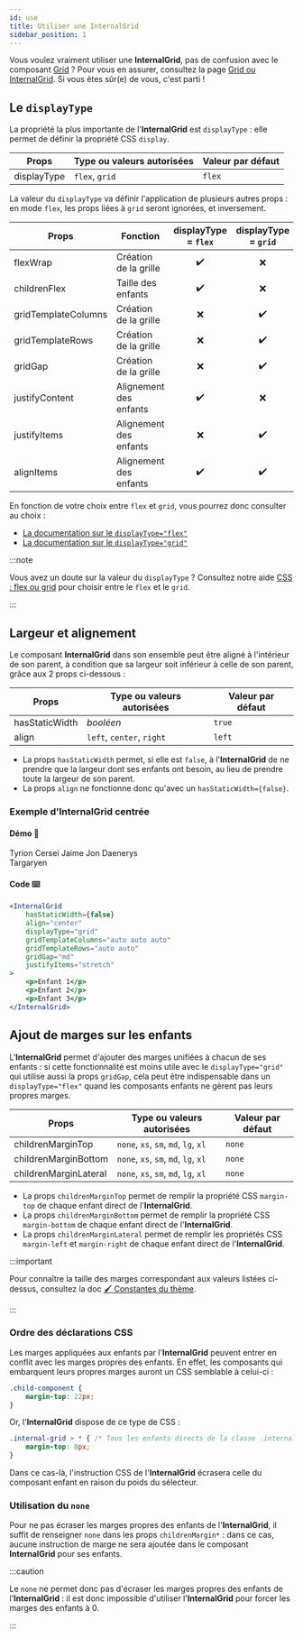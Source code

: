 ---
id: use
title: Utiliser une InternalGrid
sidebar_position: 1
---


Vous voulez vraiment utiliser une **InternalGrid**, pas de confusion avec le composant [Grid](/docs/Grids/Grid/use)&nbsp;? Pour vous en assurer, consultez la page [Grid ou InternalGrid](/docs/Grids/chooseComponent). Si vous êtes sûr(e) de vous, c'est parti&nbsp;!

## Le `displayType`

La propriété la plus importante de l'**InternalGrid** est `displayType`&nbsp;: elle permet de définir la propriété CSS `display`.

| Props       | Type ou valeurs autorisées | Valeur par défaut |
| ----------- | -------------------------- | ----------------- |
| displayType | `flex`, `grid`             | `flex`            |

La valeur du `displayType` va définir l'application de plusieurs autres props&nbsp;: en mode `flex`, les props liées à `grid` seront ignorées, et inversement.

| Props               | Fonction               | displayType = `flex` | displayType = `grid` |
| ------------------- | ---------------------- | :------------------: | :------------------: |
| flexWrap            | Création de la grille  |          ✔️          |          ❌          |
| childrenFlex        | Taille des enfants     |          ✔️          |          ❌          |
| gridTemplateColumns | Création de la grille  |          ❌          |          ✔️          |
| gridTemplateRows    | Création de la grille  |          ❌          |          ✔️          |
| gridGap             | Création de la grille  |          ❌          |          ✔️          |
| justifyContent      | Alignement des enfants |          ✔️          |          ❌          |
| justifyItems        | Alignement des enfants |          ❌          |          ✔️          |
| alignItems          | Alignement des enfants |          ✔️          |          ✔️          |

En fonction de votre choix entre `flex` et `grid`, vous pourrez donc consulter au choix&nbsp;:

-   [La documentation sur le `displayType="flex"`](/docs/Grids/InternalGrid/displayTypeFlex)
-   [La documentation sur le `displayType="grid"`](/docs/Grids/InternalGrid/displayTypeGrid)

:::note

Vous avez un doute sur la valeur du `displayType`&nbsp;? Consultez notre aide [CSS : flex ou grid](/docs/Grids/chooseDisplay) pour choisir entre le `flex` et le `grid`.

:::

## Largeur et alignement

Le composant **InternalGrid** dans son ensemble peut être aligné à l'intérieur de son parent, à condition que sa largeur soit inférieur à celle de son parent, grâce aux 2 props ci-dessous&nbsp;:

| Props          | Type ou valeurs autorisées | Valeur par défaut |
| -------------- | -------------------------- | ----------------- |
| hasStaticWidth | _booléen_                  | `true`            |
| align          | `left`, `center`, `right`  | `left`            |

-   La props `hasStaticWidth` permet, si elle est `false`, à l'**InternalGrid** de ne prendre que la largeur dont ses enfants ont besoin, au lieu de prendre toute la largeur de son parent.
-   La props `align` ne fonctionne donc qu'avec un `hasStaticWidth={false}`.

### Exemple d'InternalGrid centrée

#### Démo 🎉

<WrapperComponent>
    <InternalGrid
        hasStaticWidth={false}
        align="center"
        displayType="grid"
        gridTemplateColumns="auto auto auto"
        gridTemplateRows="auto auto"
        gridGap="md"
        justifyItems="stretch"
    >
        <Text
            colorPallet="theme"
            paddingTop="xs"
            paddingBottom="xs"
            paddingLateral="xs"
            hasBackground
        >
            Tyrion
        </Text>
        <Text
            colorPallet="theme"
            paddingTop="xs"
            paddingBottom="xs"
            paddingLateral="xs"
            hasBackground
        >
            Cersei
        </Text>
        <Text
            colorPallet="theme"
            paddingTop="xs"
            paddingBottom="xs"
            paddingLateral="xs"
            hasBackground
        >
            Jaime
        </Text>
        <Text
            colorPallet="theme"
            paddingTop="xs"
            paddingBottom="xs"
            paddingLateral="xs"
            hasBackground
        >
            Jon
        </Text>
        <Text
            colorPallet="theme"
            paddingTop="xs"
            paddingBottom="xs"
            paddingLateral="xs"
            hasBackground
        >
            Daenerys
            <br />
            Targaryen
        </Text>
    </InternalGrid>
</WrapperComponent>

#### Code ⌨️

```jsx
<InternalGrid
    hasStaticWidth={false}
    align="center"
    displayType="grid"
    gridTemplateColumns="auto auto auto"
    gridTemplateRows="auto auto"
    gridGap="md"
    justifyItems="stretch"
>
    <p>Enfant 1</p>
    <p>Enfant 2</p>
    <p>Enfant 3</p>
</InternalGrid>
```

## Ajout de marges sur les enfants

L'**InternalGrid** permet d'ajouter des marges unifiées à chacun de ses enfants&nbsp;: si cette fonctionnalité est moins utile avec le `displayType="grid"` qui utilise aussi la props `gridGap`, cela peut être indispensable dans un `displayType="flex"` quand les composants enfants ne gèrent pas leurs propres marges.

| Props                 | Type ou valeurs autorisées           | Valeur par défaut |
| --------------------- | ------------------------------------ | ----------------- |
| childrenMarginTop     | `none`, `xs`, `sm`, `md`, `lg`, `xl` | `none`            |
| childrenMarginBottom  | `none`, `xs`, `sm`, `md`, `lg`, `xl` | `none`            |
| childrenMarginLateral | `none`, `xs`, `sm`, `md`, `lg`, `xl` | `none`            |

-   La props `childrenMarginTop` permet de remplir la propriété CSS `margin-top` de chaque enfant direct de l'**InternalGrid**.
-   La props `childrenMarginBottom` permet de remplir la propriété CSS `margin-bottom` de chaque enfant direct de l'**InternalGrid**.
-   La props `childrenMarginLateral` permet de remplir les propriétés CSS `margin-left` et `margin-right` de chaque enfant direct de l'**InternalGrid**.

:::important

Pour connaître la taille des marges correspondant aux valeurs listées ci-dessus, consultez la doc [🖌️ Constantes du thème](/docs/theme#spaces).

:::

### Ordre des déclarations CSS

Les marges appliquées aux enfants par l'**InternalGrid** peuvent entrer en conflit avec les marges propres des enfants. En effet, les composants qui embarquent leurs propres marges auront un CSS semblable à celui-ci&nbsp;:

```css
.child-component {
    margin-top: 22px;
}
```

Or, l'**InternalGrid** dispose de ce type de CSS&nbsp;:

```css
.internal-grid > * { /* Tous les enfants directs de la classe .internal-grid sont ciblés */
    margin-top: 8px;
}
```

Dans ce cas-là, l'instruction CSS de l'**InternalGrid** écrasera celle du composant enfant en raison du poids du sélecteur.

### Utilisation du `none`

Pour ne pas écraser les marges propres des enfants de l'**InternalGrid**, il suffit de renseigner `none` dans les props `childrenMargin*`&nbsp;: dans ce cas, aucune instruction de marge ne sera ajoutée dans le composant **InternalGrid** pour ses enfants.

:::caution

Le `none` ne permet donc pas d'écraser les marges propres des enfants de l'**InternalGrid**&nbsp;: il est donc impossible d'utiliser l'**InternalGrid** pour forcer les marges des enfants à 0.

:::
